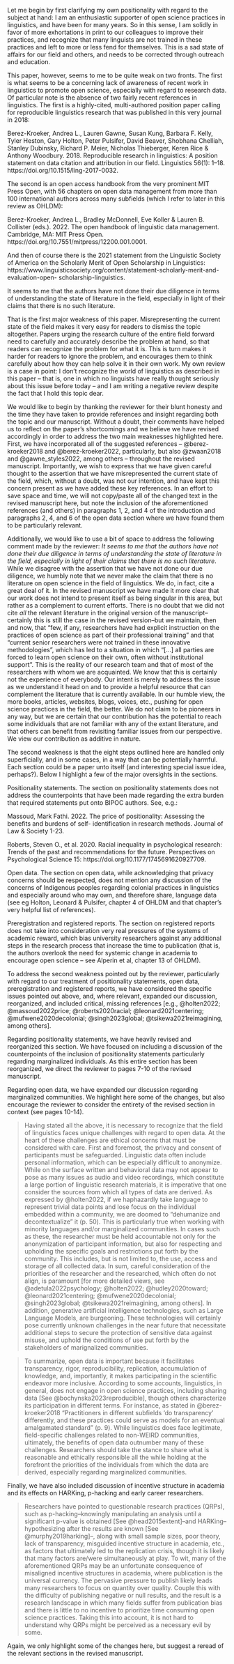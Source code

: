 <!-- https://github.com/RAP-group/guide_to_open_science/issues/17 -->
:::reviewer
Let me begin by first clarifying my own positionality with regard to the subject at hand: I am an enthusiastic supporter of open science practices in linguistics, and have been for many years. So in this sense, I am solidly in favor of more exhortations in print to our colleagues to improve their practices, and recognize that many linguists are not trained in these practices and left to more or less fend for themselves. This is a sad state of affairs for our field and others, and needs to be corrected through outreach and education.

This paper, however, seems to me to be quite weak on two fronts. The first is what seems to be a concerning lack of awareness of recent work in linguistics to promote open science, especially with regard to research data. Of particular note is the absence of two fairly recent references in linguistics. The first is a highly-cited, multi-authored position paper calling for reproducible linguistics research that was published in this very journal in 2018:

Berez-Kroeker, Andrea L., Lauren Gawne, Susan Kung, Barbara F. Kelly, Tyler Heston, Gary Holton, Peter Pulsifer, David Beaver, Shobhana Chelliah, Stanley Dubinsky, Richard P. Meier, Nicholas Thieberger, Keren Rice & Anthony Woodbury. 2018. Reproducible research in linguistics: A position statement on data citation and attribution in our field. Linguistics 56(1): 1–18. https://doi.org/10.1515/ling-2017-0032.

The second is an open access handbook from the very prominent MIT Press Open, with 56 chapters on open data management from more than 100 international authors across many subfields (which I refer to later in this review as OHLDM):

Berez-Kroeker, Andrea L., Bradley McDonnell, Eve Koller & Lauren B. Collister (eds.). 2022. The open handbook of linguistic data management. Cambridge, MA: MIT Press Open. https://doi.org/10.7551/mitpress/12200.001.0001.

And then of course there is the 2021 statement from the Linguistic Society of America on the Scholarly Merit of Open Scholarship in Linguistics:
https://www.linguisticsociety.org/content/statement-scholarly-merit-and-evaluation-open- scholarship-linguistics.

It seems to me that the authors have not done their due diligence in terms of understanding the state of literature in the field, especially in light of their claims that there is no such literature.

That is the first major weakness of this paper. Misrepresenting the current state of the field makes it very easy for readers to dismiss the topic altogether. Papers urging the research culture of the entire field forward need to carefully and accurately describe the problem at hand, so that readers can recognize the problem for what it is. This is turn makes it harder for readers to ignore the problem, and encourages them to think carefully about how they can help solve it in their own work. My own review is a case in point: I don’t recognize the world of linguistics as described in this paper -- that is, one in which no linguists have really thought seriously about this issue before today – and I am writing a negative review despite the fact that I hold this topic dear.
:::

We would like to begin by thanking the reviewer for their blunt honesty and the time they have taken to provide references and insight regarding both the topic and our manuscript. 
Without a doubt, their comments have helped us to reflect on the paper's shortcomings and we believe we have revised accordingly in order to address the two main weaknesses highlighted here. 
First, we have incorporated all of the suggested references -- @berez-kroeker2018 and @berez-kroeker2022, particularly, but also @zwaan2018 and @gawne_styles2022, among others -- throughout the revised manuscript. 
Importantly, we wish to express that we have given careful thought to the assertion that we have misrepresented the current state of the field, which, without a doubt, was not our intention, and have kept this concern present as we have added these key references. 
In an effort to save space and time, we will not copy/paste all of the changed text in the revised manuscript here, but note the inclusion of the aforementioned references (and others) in paragraphs 1, 2, and 4 of the introduction and paragraphs 2, 4, and 6 of the open data section  where we have found them to be particularly relevant. 

Additionally, we would like to use a bit of space to address the following comment made by the reviewer: *It seems to me that the authors have not done their due diligence in terms of understanding the state of literature in the field, especially in light of their claims that there is no such literature*.
While we disagree with the assertion that we have not done our due diligence, we humbly note that we never make the claim that there is no literature on open science in the field of linguistics. 
We do, in fact, cite a great deal of it. 
In the revised manuscript we have made it more clear that our work does not intend to present itself as being singular in this area, but rather as a complement to current efforts. 
There is no doubt that we did not cite *all* the relevant literature in the original version of the manuscript--certainly this is still the case in the revised version--but we maintain, then and now, that "few, if any, researchers have had explicit instruction on the practices of open science as part of their professional training" and that "current senior researchers were not trained in these innovative methodologies", which has led to a situation in which "[...] all parties are forced to learn open science on their own, often without institutional support". 
This is the reality of our research team and that of most of the researchers with whom we are acquainted. 
We know that this is certainly not the experience of everybody. 
Our intent is merely to address the issue as we understand it head on and to provide a helpful resource that can complement the literature that is currently available. 
In our humble view, the more books, articles, websites, blogs, voices, etc., pushing for open science practices in the field, the better. 
We do not claim to be pioneers in any way, but we are certain that our contribution has the potential to reach some individuals that are not familiar with any of the extant literature, and that others can benefit from revisiting familiar issues from our perspective. 
We view our contribution as additive in nature. 

\Done
\Easy




:::reviewer
The second weakness is that the eight steps outlined here are handled only superficially, and in some cases, in a way that can be potentially harmful. Each section could be a paper unto itself (and interesting special issue idea, perhaps?). Below I highlight a few of the major oversights in the sections.

Positionality statements. The section on positionality statements does not address the counterpoints that have been made regarding the extra burden that required statements put onto BIPOC authors. See, e.g.:

Massoud, Mark Fathi. 2022. The price of positionality: Assessing the benefits and burdens of self- identification in research methods. Journal of Law & Society 1-23.

Roberts, Steven O., et al. 2020. Racial inequality in psychological research: Trends of the past and recommendations for the future. Perspectives on Psychological Science 15: https://doi.org/10.1177/1745691620927709.

Open data. The section on open data, while acknowledging that privacy concerns should be respected, does not mention any discussion of the concerns of Indigenous peoples regarding colonial practices in linguistics and especially around who may own, and therefore share, language data (see eg Holton, Leonard & Pulsifer, chapter 4 of OHLDM and that chapter’s very helpful list of references).

Preregistration and registered reports. The section on registered reports does not take into consideration very real pressures of the systems of academic reward, which bias university researchers against any additional steps in the research process that increase the time to publication (that is, the authors overlook the need for systemic change in academia to encourage open science – see Alperin et al, chapter 13 of OHLDM).
:::

To address the second weakness pointed out by the reviewer, particularly with regard to our treatment of positionality statements, open data, preregistration and registered reports, we have considered the specific issues pointed out above, and, where relevant, expanded our discussion, reorganized, and included critical, missing references [e.g., @holten2022; @massoud2022price; @roberts2020racial; @leonard2021centering; @mufwene2020decolonial; @singh2023global; @tsikewa2021reimagining, among others]. 

Regarding positionality statements, we have heavily revised and reorganized this section. 
We have focused on including a discussion of the counterpoints of the inclusion of positionality statements particularly regarding marginalized individuals. 
As this entire section has been reorganized, we direct the reviewer to pages 7-10 of the revised manuscript. 

Regarding open data, we have expanded our discussion regarding marginalized communities. 
We highlight here some of the changes, but also encourage the reviewer to consider the entirety of the revised section in context (see pages 10-14).

> Having stated all the above, it is necessary to recognize that the field of linguistics faces unique challenges with regard to open data. 
At the heart of these challenges are ethical concerns that must be considered with care. 
First and foremost, the privacy and consent of participants must be safeguarded.
Linguistic data often include personal information, which can be especially difficult to anonymize. 
While on the surface written and behavioral data may not appear to pose as many issues as audio and video recordings, which constitute a large portion of linguistic research materials, it is imperative that one consider the sources from which all types of data are derived.
As expressed by @holten2022, if we haphazardly take language to represent trivial data points and lose focus on the individual embedded within a community, we are doomed to "dehumanize and decontextualize" it (p. 50). 
This is particularly true when working with minority languages and/or marginalized communities. 
In cases such as these, the researcher must be held accountable not only for the anonymization of participant information, but also for respecting and upholding the specific goals and restrictions put forth by the community.
This includes, but is not limited to, the use, access and storage of all collected data. 
In sum, careful consideration of the priorities of the researcher and the researched, which often do not align, is paramount [for more detailed views, see @adetula2022psychology; @holten2022; @hudley2020toward; @leonard2021centering; @mufwene2020decolonial; @singh2023global; @tsikewa2021reimagining, among others].
In addition, generative artificial intelligence technologies, such as Large Language Models, are burgeoning. 
These technologies will certainly pose currently unknown challenges in the near future that necessitate additional steps to secure the protection of sensitive data against misuse, and uphold the conditions of use put forth by the stakeholders of marignalized communities.

> To summarize, open data is important because it facilitates transparency, rigor, reproducibility, replication, accumulation of knowledge, and, importantly, it makes participating in the scientific endeavor more inclusive. 
According to some accounts, linguistics, in general, does not engage in open science practices, including sharing data [See @bochynska2023reproducible], though others characterize its participation in different terms. 
For instance, as stated in @berez-kroeker2018 "Practitioners in different subfields 'do transparency' differently, and these practices could serve as models for an eventual amalgamated standard" (p. 9).
While linguistics does face legitimate, field-specific challenges related to non-WEIRD communities, ultimately, the benefits of open data outnumber many of these challenges. 
Researchers should take the stance to share what is reasonable and ethically responsible all the while holding at the forefront the priorities of the individuals from which the data are derived, especially regarding marginalized communities. 

Finally, we have also included discussion of incentive structure in academia and its effects on HARKing, p-hacking and early career researchers. 

> Researchers have pointed to questionable research practices (QRPs), such as p-hacking--knowingly manipulating an analysis until a significant p-value is obtained [See @head2015extent]--and HARKing--hypothesizing after the results are known [See @murphy2019harking]--, along with small sample sizes, poor theory, lack of transparency, misguided incentive structure in academia, etc., as factors that ultimately led to the replication crisis, though it is likely that many factors are/were simultaneously at play. 
To wit, many of the aforementioned QRPs may be an unfortunate consequence of misaligned incentive structures in academia, where publication is the universal currency. 
The pervasive pressure to publish likely leads many researchers to focus on quantity over quality. 
Couple this with the difficulty of publishing negative or null results, and the result is a research landscape in which many fields suffer from publication bias and there is little to no incentive to prioritize time consuming open science practices. 
Taking this into account, it is not hard to understand why QRPs might be perceived as a necessary evil by some.

Again, we only highlight some of the changes here, but suggest a reread of the relevant sections in the revised manuscript. 

\Done
\Medium
